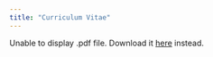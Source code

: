 ```yaml
---
title: "Curriculum Vitae"
---
```


<object data="TCrockett_CV_2023-12.pdf" type="application/pdf" width="100%" height="800px">

<p>Unable to display .pdf file. Download it <a href="https://twcrockett.github.io/TCrockett_CV_2023-12.pdf">here</a> instead.</p>

</object>
